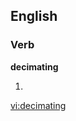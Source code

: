 
==English==

===Verb===
'''decimating'''

# {{present participle of|[[decimate]]}}

[[vi:decimating]]
